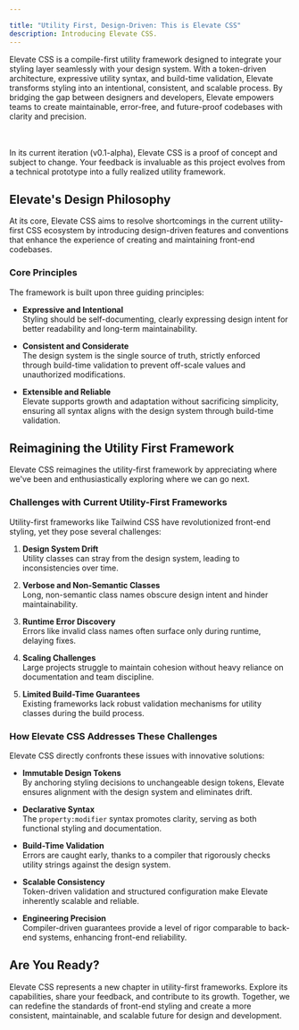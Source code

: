 ```yaml
---

title: "Utility First, Design-Driven: This is Elevate CSS"
description: Introducing Elevate CSS.
---
```


Elevate CSS is a compile-first utility framework designed to integrate your styling layer seamlessly with your design system. With a token-driven architecture, expressive utility syntax, and build-time validation, Elevate transforms styling into an intentional, consistent, and scalable process. By bridging the gap between designers and developers, Elevate empowers teams to create maintainable, error-free, and future-proof codebases with clarity and precision.


<br/>
<br/>

<Aside type="caution" title="Please Excuse The Progress">
In its current iteration (v0.1-alpha), Elevate CSS is a proof of concept and subject to change. Your feedback is invaluable as this project evolves from a technical prototype into a fully realized utility framework.
</Aside>

## Elevate's Design Philosophy

At its core, Elevate CSS aims to resolve shortcomings in the current utility-first CSS ecosystem by introducing design-driven features and conventions that enhance the experience of creating and maintaining front-end codebases.

### Core Principles

The framework is built upon three guiding principles:

- **Expressive and Intentional**  
   Styling should be self-documenting, clearly expressing design intent for better readability and long-term maintainability.

- **Consistent and Considerate**  
   The design system is the single source of truth, strictly enforced through build-time validation to prevent off-scale values and unauthorized modifications.

- **Extensible and Reliable**  
   Elevate supports growth and adaptation without sacrificing simplicity, ensuring all syntax aligns with the design system through build-time validation.


## Reimagining the Utility First Framework

Elevate CSS reimagines the utility-first framework by appreciating where we've been and enthusiastically exploring where we can go next.

### Challenges with Current Utility-First Frameworks

Utility-first frameworks like Tailwind CSS have revolutionized front-end styling, yet they pose several challenges:

1. **Design System Drift**  
   Utility classes can stray from the design system, leading to inconsistencies over time.

2. **Verbose and Non-Semantic Classes**  
   Long, non-semantic class names obscure design intent and hinder maintainability.

3. **Runtime Error Discovery**  
   Errors like invalid class names often surface only during runtime, delaying fixes.

4. **Scaling Challenges**  
   Large projects struggle to maintain cohesion without heavy reliance on documentation and team discipline.

5. **Limited Build-Time Guarantees**  
   Existing frameworks lack robust validation mechanisms for utility classes during the build process.


### How Elevate CSS Addresses These Challenges

Elevate CSS directly confronts these issues with innovative solutions:

- **Immutable Design Tokens**  
   By anchoring styling decisions to unchangeable design tokens, Elevate ensures alignment with the design system and eliminates drift.

- **Declarative Syntax**  
   The `property:modifier` syntax promotes clarity, serving as both functional styling and documentation.

- **Build-Time Validation**  
   Errors are caught early, thanks to a compiler that rigorously checks utility strings against the design system.

- **Scalable Consistency**  
   Token-driven validation and structured configuration make Elevate inherently scalable and reliable.

- **Engineering Precision**  
   Compiler-driven guarantees provide a level of rigor comparable to back-end systems, enhancing front-end reliability.


## Are You Ready?

Elevate CSS represents a new chapter in utility-first frameworks. Explore its capabilities, share your feedback, and contribute to its growth. Together, we can redefine the standards of front-end styling and create a more consistent, maintainable, and scalable future for design and development.


